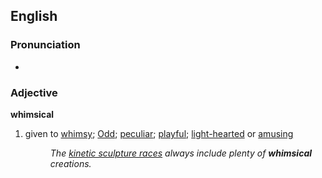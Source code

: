 == English ==
===Pronunciation===
*{{audio|en-us-whimsical.ogg|Audio (US)}}

===Adjective===
'''whimsical'''
#given to [[whimsy]]; [[Odd]]; [[peculiar]]; [[playful]]; [[light-hearted]] or [[amusing]]
#:''The [http://www.kineticsculpturerace.org/ kinetic sculpture races] always include plenty of '''whimsical''' creations.''
